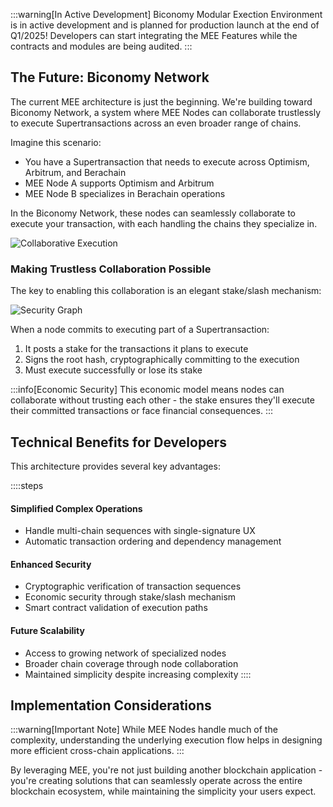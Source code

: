 :::warning[In Active Development]
Biconomy Modular Exection Environment is in active development and is planned for production launch at the 
end of Q1/2025! Developers can start integrating the MEE Features while the contracts and modules are being 
audited.
:::


## The Future: Biconomy Network

The current MEE architecture is just the beginning. We're building toward Biconomy Network, a system where MEE Nodes can collaborate trustlessly to execute Supertransactions across an even broader range of chains.

Imagine this scenario:
- You have a Supertransaction that needs to execute across Optimism, Arbitrum, and Berachain
- MEE Node A supports Optimism and Arbitrum
- MEE Node B specializes in Berachain operations

In the Biconomy Network, these nodes can seamlessly collaborate to execute your transaction, with each handling the chains they specialize in.

![Collaborative Execution](https://i.imgur.com/eSJusML.png)

### Making Trustless Collaboration Possible

The key to enabling this collaboration is an elegant stake/slash mechanism:

![Security Graph](https://i.imgur.com/R2TCego.png)

When a node commits to executing part of a Supertransaction:
1. It posts a stake for the transactions it plans to execute
2. Signs the root hash, cryptographically committing to the execution
3. Must execute successfully or lose its stake

:::info[Economic Security]
This economic model means nodes can collaborate without trusting each other - the stake ensures they'll execute their committed transactions or face financial consequences.
:::

## Technical Benefits for Developers

This architecture provides several key advantages:

::::steps
#### **Simplified Complex Operations**
   - Handle multi-chain sequences with single-signature UX
   - Automatic transaction ordering and dependency management

#### **Enhanced Security**
   - Cryptographic verification of transaction sequences
   - Economic security through stake/slash mechanism
   - Smart contract validation of execution paths

#### **Future Scalability**
   - Access to growing network of specialized nodes
   - Broader chain coverage through node collaboration
   - Maintained simplicity despite increasing complexity
::::
## Implementation Considerations

:::warning[Important Note]
While MEE Nodes handle much of the complexity, understanding the underlying execution flow helps in designing more efficient cross-chain applications.
:::

By leveraging MEE, you're not just building another blockchain application - you're creating solutions that can seamlessly operate across the entire blockchain ecosystem, while maintaining the simplicity your users expect.